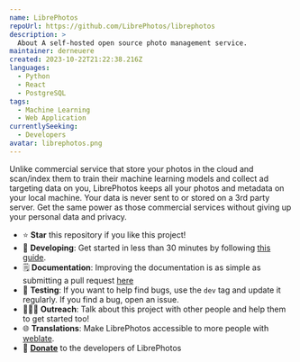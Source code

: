 ```yaml
---
name: LibrePhotos
repoUrl: https://github.com/LibrePhotos/librephotos
description: >
  About A self-hosted open source photo management service.
maintainer: derneuere
created: 2023-10-22T21:22:38.216Z
languages:
  - Python
  - React
  - PostgreSQL
tags:
  - Machine Learning
  - Web Application
currentlySeeking:
  - Developers
avatar: librephotos.png
---
```


<Overview>

Unlike commercial service that store your photos in the cloud and scan/index them to train their machine learning models and collect ad targeting data on you, LibrePhotos keeps all your photos and metadata on your local machine. Your data is never sent to or stored on a 3rd party server. Get the same power as those commercial services without giving up your personal data and privacy.

</Overview>

<Contributing>

- ⭐ **Star** this repository if you like this project!
- 🚀 **Developing**: Get started in less than 30 minutes by following [this guide](https://docs.librephotos.com/docs/development/dev-install).
- 🗒️ **Documentation**: Improving the documentation is as simple as submitting a pull request [here](https://github.com/LibrePhotos/librephotos.docs)
- 🧪 **Testing**: If you want to help find bugs, use the ```dev``` tag and update it regularly. If you find a bug, open an issue.
- 🧑‍🤝‍🧑 **Outreach**: Talk about this project with other people and help them to get started too!
- 🌐 **Translations**: Make LibrePhotos accessible to more people with [weblate](https://hosted.weblate.org/engage/librephotos/).
- 💸 [**Donate**](https://github.com/sponsors/derneuere) to the developers of LibrePhotos


</Contributing>
